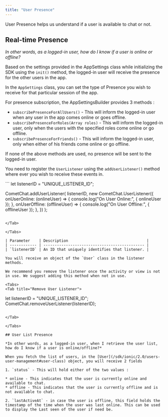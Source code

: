 ```yaml
---
title: "User Presence"
---
```




User Presence helps us understand if a user is available to chat or not.

## Real-time Presence

*In other words, as a logged-in user, how do I know if a user is online or offline?*

Based on the settings provided in the AppSettings class while initializing the SDK using the `init()` method, the logged-in user will receive the presence for the other users in the app.

In the `AppSettings` class, you can set the type of Presence you wish to receive for that particular session of the app.

For presence subscription, the AppSettingsBuilder provides 3 methods :

* `subscribePresenceForAllUsers()` - This will inform the logged-in user when any user in the app comes online or goes offline.
* `subscribePresenceForRoles(Array roles)` - This will inform the logged-in user, only when the users with the specified roles come online or go offline.
* `subscribePresenceForFriends()` - This will inform the logged-in user, only when either of his friends come online or go offline.

If none of the above methods are used, no presence will be sent to the logged-in user.

You need to register the `UserListener` using the `addUserListener()` method where ever you wish to receive these events in.

<Tabs>
<Tab title="Add User Listener">
```
let listenerID = "UNIQUE_LISTENER_ID";

CometChat.addUserListener(
  listenerID,
  new CometChat.UserListener({
    onUserOnline: (onlineUser) => {
      console.log("On User Online:", { onlineUser });
    },
    onUserOffline: (offlineUser) => {
      console.log("On User Offline:", { offlineUser });
    },
  })
);
```

</Tab>

</Tabs>

| Parameter    | Description                                   |
| ------------ | --------------------------------------------- |
| `listenerID` | An ID that uniquely identifies that listener. |

You will receive an object of the `User` class in the listener methods.

We recommend you remove the listener once the activity or view is not in use. We suggest adding this method when not in use.

<Tabs>
<Tab title="Remove User Listener">
```
let listenerID = "UNIQUE_LISTENER_ID";
CometChat.removeUserListener(listenerID);
```

</Tab>

</Tabs>

## User List Presence

*In other words, as a logged-in user, when I retrieve the user list, how do I know if a user is online/offline?*

When you fetch the list of users, in the [User](/sdk/ionic/2.0/users-user-management#user-class) object, you will receive 2 fields

1. `status` - This will hold either of the two values :

* online - This indicates that the user is currently online and available to chat.
* offline - This indicates that the user is currently offline and is not available to chat.

2. `lastActiveAt` - in case the user is offline, this field holds the timestamp of the time when the user was last online. This can be used to display the Last seen of the user if need be.

